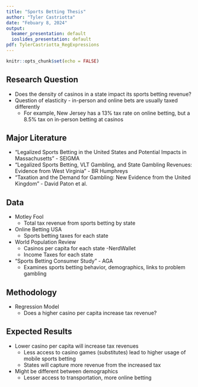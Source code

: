 ```yaml
---
title: "Sports Betting Thesis"
author: "Tyler Castriotta"
date: "Febuary 8, 2024"
output: 
  beamer_presentation: default
  ioslides_presentation: default
pdf: TylerCastriotta_RegExpressions
---
```


```r
knitr::opts_chunk$set(echo = FALSE)
```

## Research Question

- Does the density of casinos in a state impact its sports betting revenue?
- Question of elasticity - in-person and online bets are usually taxed differently
  - For example, New Jersey has a 13% tax rate on online betting, but a 8.5% tax on in-person         betting at casinos


## Major Literature 

- "Legalized Sports Betting in the United States and Potential Impacts in Massachusetts" - SEIGMA
- "Legalized Sports Betting, VLT Gambling, and State Gambling Revenues: Evidence from West Virginia" - BR Humphreys
- "Taxation and the Demand for Gambling: New Evidence from the United Kingdom" - David Paton et al.

## Data

- Motley Fool
  - Total tax revenue from sports betting by state
- Online Betting USA
  - Sports betting taxes for each state
- World Population Review
  - Casinos per capita for each state
-NerdWallet
  - Income Taxes for each state
- "Sports Betting Consumer Study" - AGA
  - Examines sports betting behavior, demographics, links to problem gambling


## Methodology

- Regression Model 
  - Does a higher casino per capita increase tax revenue?


## Expected Results
- Lower casino per capita will increase tax revenues
  - Less access to casino games (substitutes) lead to higher usage of mobile sports betting
  - States will capture more revenue from the increased tax 
- Might be different between demographics
  - Lesser access to transportation, more online betting